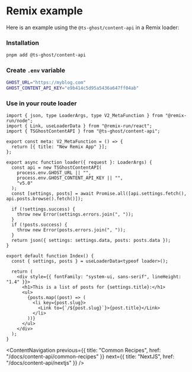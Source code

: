 # Remix example

Here is an example using the `@ts-ghost/content-api` in a Remix loader:

<Steps>

### Installation

```bash title="Terminal"
pnpm add @ts-ghost/content-api
```

### Create `.env` variable

```bash title=".env"
GHOST_URL="https://myblog.com"
GHOST_CONTENT_API_KEY="e9b414c5d95a5436a647ff04ab"
```

### Use in your route loader

```tsx title="app/routes/_index.tsx"
import { json, type LoaderArgs, type V2_MetaFunction } from "@remix-run/node";
import { Link, useLoaderData } from "@remix-run/react";
import { TSGhostContentAPI } from "@ts-ghost/content-api";

export const meta: V2_MetaFunction = () => {
  return [{ title: "New Remix App" }];
};

export async function loader({ request }: LoaderArgs) {
  const api = new TSGhostContentAPI(
    process.env.GHOST_URL || "",
    process.env.GHOST_CONTENT_API_KEY || "",
    "v5.0"
  );
  const [settings, posts] = await Promise.all([api.settings.fetch(), api.posts.browse().fetch()]);

  if (!settings.success) {
    throw new Error(settings.errors.join(", "));
  }
  if (!posts.success) {
    throw new Error(posts.errors.join(", "));
  }
  return json({ settings: settings.data, posts: posts.data });
}

export default function Index() {
  const { settings, posts } = useLoaderData<typeof loader>();

  return (
    <div style={{ fontFamily: "system-ui, sans-serif", lineHeight: "1.4" }}>
      <h1>This is a list of posts for {settings.title}:</h1>
      <ul>
        {posts.map((post) => (
          <li key={post.slug}>
            <Link to={`/${post.slug}`}>{post.title}</Link>
          </li>
        ))}
      </ul>
    </div>
  );
}
```

</Steps>

<ContentNavigation
  previous={{ title: "Common Recipes", href: "/docs/content-api/common-recipes" }}
  next={{ title: "NextJS", href: "/docs/content-api/nextjs" }}
/>
